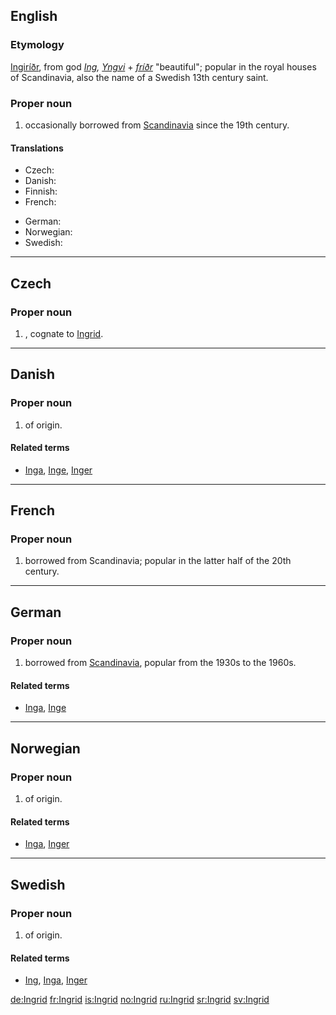 ==English==

===Etymology===
{{etyl|non}} [[Ingiríðr]], from  god ''[[Ing]], [[Yngvi]]''  +  ''[[fríðr]]'' "beautiful"; popular in the royal houses of Scandinavia, also the name of a Swedish 13th century saint.

===Proper noun===
{{infl|en|proper noun}}

# {{given name|female|from=Germanic}} occasionally borrowed from [[Scandinavia]] since the 19th century.

====Translations====
{{trans-top|female given name}}
* Czech: {{t|cs|Ingrid}} {{f}}
* Danish: {{t|da|Ingrid}}
* Finnish: {{t|fi|Inkeri}}
* French: {{t|fr|Ingrid}}
{{trans-mid}}
* German: {{t|de|Ingrid}}
* Norwegian: {{t|no|Ingrid}}
* Swedish: {{t|sv|Ingrid}}
{{bottom}}

----

==Czech==
{{wikipedia|lang=cs}}

===Proper noun===
{{cs-proper noun|g=f}}

# {{given name|female|lang=cs}}, cognate to [[#English|Ingrid]].

----

==Danish==

===Proper noun===
{{infl|da|proper noun}}

# {{given name|female|lang=da}} of {{ON.|lang=da}} origin.

====Related terms====
* [[Inga]], [[Inge]], [[Inger]]

----

==French==

===Proper noun===
{{infl|fr|proper noun}}

# {{given name|female|lang=fr}} borrowed from Scandinavia; popular in the latter half of the 20th century.

----

==German==

===Proper noun===
{{infl|de|proper noun}}

# {{given name|female|lang=de}} borrowed from [[Scandinavia]], popular from the 1930s to the 1960s.

====Related terms====
* [[Inga]], [[Inge]]

----

==Norwegian==

===Proper noun===
{{infl|no|proper noun}}

# {{given name|female|lang=no}} of {{ON.|lang=no}} origin.

====Related terms====
* [[Inga]], [[Inger]]

----

==Swedish==

===Proper noun===
{{infl|sv|proper noun}}

# {{given name|female|lang=sv}} of {{ON.|lang=sv}} origin.

====Related terms====
* [[Ing]], [[Inga]], [[Inger]]

[[de:Ingrid]]
[[fr:Ingrid]]
[[is:Ingrid]]
[[no:Ingrid]]
[[ru:Ingrid]]
[[sr:Ingrid]]
[[sv:Ingrid]]